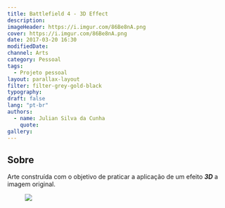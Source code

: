 ```yaml
---
title: Battlefield 4 - 3D Effect
description:
imageHeader: https://i.imgur.com/86Be8nA.png
cover: https://i.imgur.com/86Be8nA.png
date: 2017-03-20 16:30
modifiedDate:
channel: Arts
category: Pessoal
tags:
  - Projeto pessoal
layout: parallax-layout
filter: filter-grey-gold-black
typography:
draft: false
lang: "pt-br"
authors:
  - name: Julian Silva da Cunha
    quote:
gallery:
---
```


## Sobre

Arte construída com o objetivo de praticar a aplicação de um efeito _**3D**_ a imagem original.

<figure>
  <img src="https://i.imgur.com/86Be8nA.png" className="mx-auto block" />
</figure>
